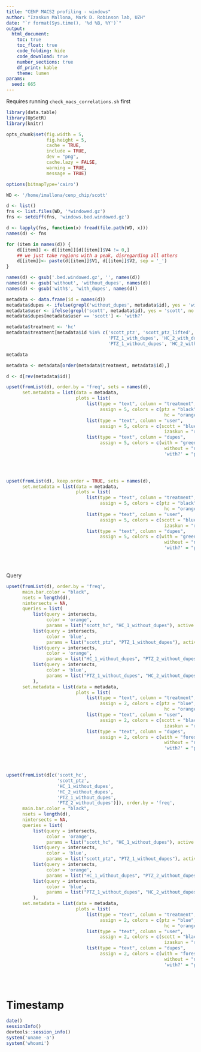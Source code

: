 ```yaml
---
title: "CENP MACS2 profiling - windows"
author: "Izaskun Mallona, Mark D. Robinson lab, UZH"
date: "`r format(Sys.time(), '%d %B, %Y')`"
output:
  html_document:
    toc: true
    toc_float: true
    code_folding: hide
    code_download: true
    number_sections: true
    df_print: kable
    theme: lumen
params:
  seed: 665
---
```


Requires running `check_macs_correlations.sh` first


```r
library(data.table)
library(UpSetR)
library(knitr)
```

```r
opts_chunk$set(fig.width = 5,
               fig.height = 5,
               cache = TRUE,
               include = TRUE,
               dev = "png",
               cache.lazy = FALSE,
               warning = TRUE,
               message = TRUE)

options(bitmapType='cairo')

```


```r
WD <- '/home/imallona/cenp_chip/scott'

d <- list()
fns <- list.files(WD, '*windowed.gz')
fns <- setdiff(fns, 'windows.bed.windowed.gz')

d <- lapply(fns, function(x) fread(file.path(WD, x)))
names(d) <- fns

for (item in names(d)) {
    d[[item]] <- d[[item]][d[[item]]$V4 != 0,]
    ## we just take regions with a peak, disregarding all others
    d[[item]]<- paste(d[[item]]$V1, d[[item]]$V2, sep = '_')    
}

names(d) <- gsub('.bed.windowed.gz', '', names(d))
names(d) <- gsub('without', 'without_dupes', names(d))
names(d) <- gsub('with$', 'with_dupes', names(d))


```

```r
metadata <- data.frame(id = names(d))
metadata$dupes <- ifelse(grepl('without_dupes', metadata$id), yes = 'without', no = 'with')
metadata$user <- ifelse(grepl('scott', metadata$id), yes = 'scott', no = 'izaskun')
metadata$dupes[metadata$user == 'scott'] <- 'with?'

metadata$treatment <- 'hc'
metadata$treatment[metadata$id %in% c('scott_ptz', 'scott_ptz_lifted',
                                      'PTZ_1_with_dupes', 'HC_2_with_dupes',
                                      'PTZ_1_without_dupes', 'HC_2_without_dupes')] <- 'ptz'

metadata

```

```r

metadata <- metadata[order(metadata$treatment, metadata$id),]

d <- d[rev(metadata$id)]
```


    
```r
upset(fromList(d), order.by = 'freq', sets = names(d),
      set.metadata = list(data = metadata,
                          plots = list(
                              list(type = "text", column = "treatment",
                                   assign = 5, colors = c(ptz = "black",
                                                           hc = "orange")),
                              list(type = "text", column = "user",
                                   assign = 5, colors = c(scott = "blue",
                                                           izaskun = "red")),
                              list(type = "text", column = "dupes",
                                   assign = 5, colors = c(with = "green",
                                                           without = "navy", 
                                                           'with?' = "purple")))))


          
```

```r
upset(fromList(d), keep.order = TRUE, sets = names(d),
      set.metadata = list(data = metadata,
                          plots = list(
                              list(type = "text", column = "treatment",
                                   assign = 5, colors = c(ptz = "black",
                                                           hc = "orange")),
                              list(type = "text", column = "user",
                                   assign = 5, colors = c(scott = "blue",
                                                           izaskun = "red")),
                              list(type = "text", column = "dupes",
                                   assign = 5, colors = c(with = "green",
                                                           without = "navy", 
                                                           'with?' = "purple")))))


          
```

Query

```r


upset(fromList(d), order.by = 'freq',
      main.bar.color = "black",
      nsets = length(d),
      nintersects = NA,
      queries = list(
          list(query = intersects,
               color = 'orange',
               params = list("scott_hc", "HC_1_without_dupes"), active = T),
          list(query = intersects,
               color = 'blue',
               params = list("scott_ptz", "PTZ_1_without_dupes"), active = T),
          list(query = intersects,
               color = 'orange',
               params = list("HC_1_without_dupes", "PTZ_2_without_dupes"), active = T),
          list(query = intersects,
               color = 'blue',
               params = list("PTZ_1_without_dupes", "HC_2_without_dupes"), active = T)
          ),
      set.metadata = list(data = metadata,
                          plots = list(
                              list(type = "text", column = "treatment",
                                   assign = 2, colors = c(ptz = "blue",
                                                           hc = "orange")),
                              list(type = "text", column = "user",
                                   assign = 2, colors = c(scott = "black",
                                                           izaskun = "red")),
                              list(type = "text", column = "dupes",
                                   assign = 2, colors = c(with = "forestgreen",
                                                           without = "navy", 
                                                           'with?' = "purple")))))


          
```

```r

upset(fromList(d[c('scott_hc',
                   'scott_ptz',
                   'HC_1_without_dupes',
                   'HC_2_without_dupes',
                   'PTZ_1_without_dupes',
                   'PTZ_2_without_dupes')]), order.by = 'freq',
      main.bar.color = "black",
      nsets = length(d),
      nintersects = NA,
      queries = list(
          list(query = intersects,
               color = 'orange',
               params = list("scott_hc", "HC_1_without_dupes"), active = T),
          list(query = intersects,
               color = 'blue',
               params = list("scott_ptz", "PTZ_1_without_dupes"), active = T),
          list(query = intersects,
               color = 'orange',
               params = list("HC_1_without_dupes", "PTZ_2_without_dupes"), active = T),
          list(query = intersects,
               color = 'blue',
               params = list("PTZ_1_without_dupes", "HC_2_without_dupes"), active = T)
          ),
      set.metadata = list(data = metadata,
                          plots = list(
                              list(type = "text", column = "treatment",
                                   assign = 2, colors = c(ptz = "blue",
                                                           hc = "orange")),
                              list(type = "text", column = "user",
                                   assign = 2, colors = c(scott = "black",
                                                           izaskun = "red")),
                              list(type = "text", column = "dupes",
                                   assign = 2, colors = c(with = "forestgreen",
                                                           without = "navy", 
                                                           'with?' = "purple")))))


          
```

# Timestamp

```r
date()
sessionInfo()
devtools::session_info()
system('uname -a')
system('whoami')
```
